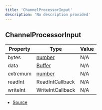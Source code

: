 ```yaml
---
title: 'ChannelProcessorInput'
description: 'No description provided'
---
```


## ChannelProcessorInput

| Property | Type                                                                                              | Value |
| -------- | ------------------------------------------------------------------------------------------------- | ----- |
| bytes    | [number](https://developer.mozilla.org/en-US/docs/Web/JavaScript/Reference/Global_Objects/Number) | N/A   |
| data     | [Buffer](https://nodejs.org/dist/latest/docs/api/buffer.html#buffer_class_buffer)                 | N/A   |
| extremum | [number](https://developer.mozilla.org/en-US/docs/Web/JavaScript/Reference/Global_Objects/Number) | N/A   |
| readInt  | ReadIntCallback                                                                                   | N/A   |
| writeInt | WriteIntCallback                                                                                  | N/A   |

- [Source](https://github.com/androz2091/discord-player/blob/ce04b3f4c6671029ce4d4aa9090e56ac7e7f5666/packages/equalizer/src/equalizer/Equalizer.ts#L5)
